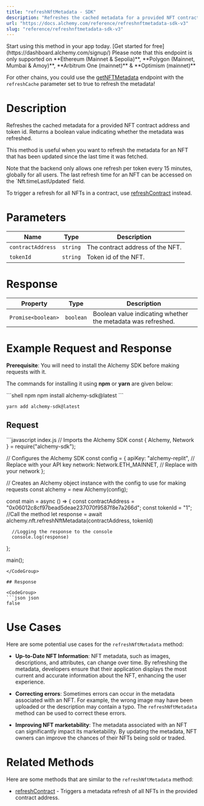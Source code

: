 ```yaml
---
title: "refreshNftMetadata - SDK"
description: "Refreshes the cached metadata for a provided NFT contract address and token id. Returns a boolean value indicating whether the metadata was refreshed."
url: "https://docs.alchemy.com/reference/refreshnftmetadata-sdk-v3"
slug: "reference/refreshnftmetadata-sdk-v3"
---
```


<Tip title="Don’t have an API key?" icon="star">
  Start using this method in your app today. [Get started for free](https://dashboard.alchemy.com/signup/)
</Tip>

<Info>
  Please note that this endpoint is only supported on **Ethereum (Mainnet & Sepolia)**, **Polygon (Mainnet, Mumbai & Amoy)**, **Arbitrum One (mainnet)** & **Optimism (mainnet)**

  For other chains, you could use the [getNFTMetadata](/reference/getnftmetadata-v3) endpoint with the `refreshCache` parameter set to true to refresh the metadata!
</Info>

# Description

Refreshes the cached metadata for a provided NFT contract address and token id. Returns a boolean value indicating whether the metadata was refreshed.

This method is useful when you want to refresh the metadata for an NFT that has been updated since the last time it was fetched.

<Info>
  Note that the backend only allows one refresh per token every 15 minutes, globally for all users. The last refresh time for an NFT can be accessed on the `Nft.timeLastUpdated` field.
</Info>

To trigger a refresh for all NFTs in a contract, use [refreshContract](/reference/refreshcontract-sdk) instead.

# Parameters

| Name              | Type     | Description                      |
| ----------------- | -------- | -------------------------------- |
| `contractAddress` | `string` | The contract address of the NFT. |
| `tokenId`         | `string` | Token id of the NFT.             |

# Response

| Property           | Type      | Description                                                  |
| ------------------ | --------- | ------------------------------------------------------------ |
| `Promise<boolean>` | `boolean` | Boolean value indicating whether the metadata was refreshed. |

# Example Request and Response

**Prerequisite**: You will need to install the Alchemy SDK before making requests with it.

The commands for installing it using **npm** or **yarn** are given below:

<CodeGroup>
  ```shell npm
  npm install alchemy-sdk@latest
  ```

  ```shell yarn
  yarn add alchemy-sdk@latest
  ```
</CodeGroup>

## Request

<CodeGroup>
  ```javascript index.js
  // Imports the Alchemy SDK
  const { Alchemy, Network } = require("alchemy-sdk");

  // Configures the Alchemy SDK
  const config = {
      apiKey: "alchemy-replit", // Replace with your API key
      network: Network.ETH_MAINNET, // Replace with your network
  };

  // Creates an Alchemy object instance with the config to use for making requests
  const alchemy = new Alchemy(config);

  const main = async () => {
      const contractAddress = "0x06012c8cf97bead5deae237070f9587f8e7a266d";
      const tokenId = "1";
      //Call the method
      let response = await alchemy.nft.refreshNftMetadata(contractAddress, tokenId)

      //Logging the response to the console
      console.log(response)
  };

  main();
  ```
</CodeGroup>

## Response

<CodeGroup>
  ```json json
  false
  ```
</CodeGroup>

# Use Cases

Here are some potential use cases for the `refreshNftMetadata` method:

* **Up-to-Date NFT Information**: NFT metadata, such as images, descriptions, and attributes, can change over time. By refreshing the metadata, developers ensure that their application displays the most current and accurate information about the NFT, enhancing the user experience.

* **Correcting errors**: Sometimes errors can occur in the metadata associated with an NFT. For example, the wrong image may have been uploaded or the description may contain a typo. The `refreshNftMetadata` method can be used to correct these errors.

* **Improving NFT marketability**: The metadata associated with an NFT can significantly impact its marketability. By updating the metadata, NFT owners can improve the chances of their NFTs being sold or traded.

# Related Methods

Here are some methods that are similar to the `refreshNftMetadata` method:

* [refreshContract](/reference/refreshcontract-sdk) - Triggers a metadata refresh of all NFTs in the provided contract address.

